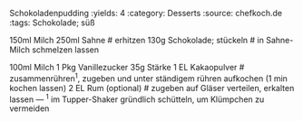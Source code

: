 Schokoladenpudding
:yields: 4
:category: Desserts
:source: chefkoch.de
:tags: Schokolade; süß

150ml Milch
250ml Sahne
# erhitzen
130g Schokolade; stückeln
# in Sahne-Milch schmelzen lassen

100ml Milch
1 Pkg Vanillezucker
35g Stärke
1 EL Kakaopulver
# zusammenrühren^1^, zugeben und unter ständigem rühren aufkochen (1 min kochen lassen)
2 EL Rum (optional)
# zugeben
  auf Gläser verteilen, erkalten lassen
---
^1^ im Tupper-Shaker gründlich schütteln, um Klümpchen zu vermeiden
